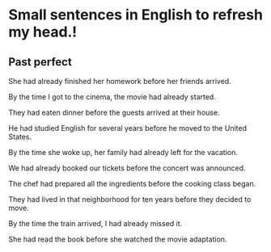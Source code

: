 


# Small sentences in English to refresh my head.!

## Past perfect

She had already finished her homework before her friends arrived.

By the time I got to the cinema, the movie had already started.

They had eaten dinner before the guests arrived at their house.

He had studied English for several years before he moved to the United States.

By the time she woke up, her family had already left for the vacation.

We had already booked our tickets before the concert was announced.

The chef had prepared all the ingredients before the cooking class began.

They had lived in that neighborhood for ten years before they decided to move.

By the time the train arrived, I had already missed it.

She had read the book before she watched the movie adaptation.

